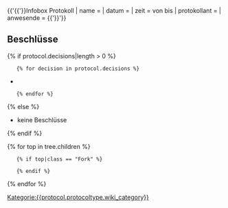 {{'{{'}}Infobox Protokoll
| name = {{protocol.protocoltype.name}}
| datum = {{protocol.date|datify}}
| zeit = von {{protocol.start_time|timify}} bis {{protocol.end_time|timify}}
| protokollant = {{protocol.author}}
| anwesende = {{protocol.participants}}
{{'}}'}}

== Beschlüsse ==
{% if protocol.decisions|length > 0 %}
    {% for decision in protocol.decisions %}
* {{decision.content}}
    {% endfor %}
{% else %}
* keine Beschlüsse
{% endif %}

{% for top in tree.children %}
    {% if top|class == "Fork" %}
{{top.render(render_type=render_type, level=0, show_private=show_private, protocol=protocol)}}
    {% endif %}
{% endfor %}

[[Kategorie:{{protocol.protocoltype.wiki_category}}]]
